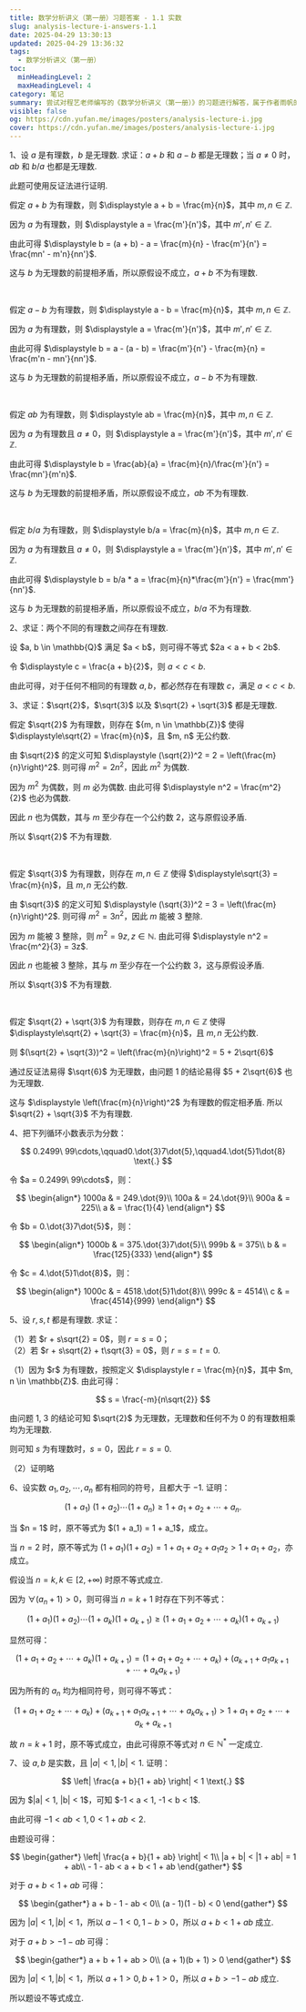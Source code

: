 ```yaml
---
title: 数学分析讲义（第一册）习题答案 - 1.1 实数
slug: analysis-lecture-i-answers-1.1
date: 2025-04-29 13:30:13
updated: 2025-04-29 13:36:32
tags:
  - 数学分析讲义（第一册）
toc:
  minHeadingLevel: 2
  maxHeadingLevel: 4
category: 笔记
summary: 尝试对程艺老师编写的《数学分析讲义（第一册）》的习题进行解答，属于作者雨帆的学习笔记，其中的答案不具备任何可参考性。
visible: false
og: https://cdn.yufan.me/images/posters/analysis-lecture-i.jpg
cover: https://cdn.yufan.me/images/posters/analysis-lecture-i.jpg
---
```


1、设 $a$ 是有理数，$b$ 是无理数. 求证：$a + b$ 和 $a - b$ 都是无理数；当 $a \neq 0$ 时，$ab$ 和 $b/a$ 也都是无理数.

<Solution>
此题可使用反证法进行证明.

假定 $a + b$ 为有理数，则 $\displaystyle a + b = \frac{m}{n}$，其中 $m, n \in \mathbb{Z}$.

因为 $a$ 为有理数，则 $\displaystyle a = \frac{m'}{n'}$，其中 $m', n' \in \mathbb{Z}$.

由此可得 $\displaystyle b = (a + b) - a = \frac{m}{n} - \frac{m'}{n'} = \frac{mn' - m'n}{nn'}$.

这与 $b$ 为无理数的前提相矛盾，所以原假设不成立，$a + b$ 不为有理数.

<br />

假定 $a - b$ 为有理数，则 $\displaystyle a - b = \frac{m}{n}$，其中 $m, n \in \mathbb{Z}$.

因为 $a$ 为有理数，则 $\displaystyle a = \frac{m'}{n'}$，其中 $m', n' \in \mathbb{Z}$.

由此可得 $\displaystyle b = a - (a - b) = \frac{m'}{n'} - \frac{m}{n} = \frac{m'n - mn'}{nn'}$.

这与 $b$ 为无理数的前提相矛盾，所以原假设不成立，$a - b$ 不为有理数.

<br />

假定 $ab$ 为有理数，则 $\displaystyle ab = \frac{m}{n}$，其中 $m, n \in \mathbb{Z}$.

因为 $a$ 为有理数且 $a \neq 0$，则 $\displaystyle a = \frac{m'}{n'}$，其中 $m', n' \in \mathbb{Z}$.

由此可得 $\displaystyle b = \frac{ab}{a} = \frac{m}{n}/\frac{m'}{n'} = \frac{mn'}{m'n}$.

这与 $b$ 为无理数的前提相矛盾，所以原假设不成立，$ab$ 不为有理数.

<br />

假定 $b/a$ 为有理数，则 $\displaystyle b/a = \frac{m}{n}$，其中 $m, n \in \mathbb{Z}$.

因为 $a$ 为有理数且 $a \neq 0$，则 $\displaystyle a = \frac{m'}{n'}$，其中 $m', n' \in \mathbb{Z}$.

由此可得 $\displaystyle b = b/a * a = \frac{m}{n}*\frac{m'}{n'} = \frac{mm'}{nn'}$.

这与 $b$ 为无理数的前提相矛盾，所以原假设不成立，$b/a$ 不为有理数.
</Solution>

2、求证：两个不同的有理数之间存在有理数.

<Solution>
设 $a, b \in \mathbb{Q}$ 满足 $a < b$，则可得不等式 $2a < a + b < 2b$.

令 $\displaystyle c = \frac{a + b}{2}$，则 $a < c < b$.

由此可得，对于任何不相同的有理数 $a, b$，都必然存在有理数 $c$，满足 $a < c < b$.
</Solution>

3、求证：$\sqrt{2}$，$\sqrt{3}$ 以及 $\sqrt{2} + \sqrt{3}$ 都是无理数.

<Solution>
假定 $\sqrt{2}$ 为有理数，则存在 ${m, n \in \mathbb{Z}}$ 使得 $\displaystyle\sqrt{2} = \frac{m}{n}$，且 $m, n$ 无公约数.

由 $\sqrt{2}$ 的定义可知 $\displaystyle (\sqrt{2})^2 = 2 = \left(\frac{m}{n}\right)^2$. 则可得 $m^2 = 2n^2$，因此 $m^2$ 为偶数.

因为 $m^2$ 为偶数，则 $m$ 必为偶数. 由此可得 $\displaystyle n^2 = \frac{m^2}{2}$ 也必为偶数.

因此 $n$ 也为偶数，其与 $m$ 至少存在一个公约数 $2$，这与原假设矛盾.

所以 $\sqrt{2}$ 不为有理数.

<br />

假定 $\sqrt{3}$ 为有理数，则存在 ${m, n \in \mathbb{Z}}$ 使得 $\displaystyle\sqrt{3} = \frac{m}{n}$，且 $m, n$ 无公约数.

由 $\sqrt{3}$ 的定义可知 $\displaystyle (\sqrt{3})^2 = 3 = \left(\frac{m}{n}\right)^2$. 则可得 $m^2 = 3n^2$，因此 $m$ 能被 $3$ 整除.

因为 $m$ 能被 $3$ 整除，则 $m^2 = 9z, z \in \mathbb{N}$. 由此可得 $\displaystyle n^2 = \frac{m^2}{3} = 3z$.

因此 $n$ 也能被 $3$ 整除，其与 $m$ 至少存在一个公约数 $3$，这与原假设矛盾.

所以 $\sqrt{3}$ 不为有理数.

<br />

假定 $\sqrt{2} + \sqrt{3}$ 为有理数，则存在 ${m, n \in \mathbb{Z}}$ 使得 $\displaystyle\sqrt{2} + \sqrt{3} = \frac{m}{n}$，且 $m, n$ 无公约数.

则 $(\sqrt{2} + \sqrt{3})^2 = \left(\frac{m}{n}\right)^2 =  5 + 2\sqrt{6}$

通过反证法易得 $\sqrt{6}$ 为无理数，由问题 1 的结论易得 $5 + 2\sqrt{6}$ 也为无理数.

这与 $\displaystyle \left(\frac{m}{n}\right)^2$ 为有理数的假定相矛盾. 所以 $\sqrt{2} + \sqrt{3}$ 不为有理数.
</Solution>

4、把下列循环小数表示为分数：

$$
0.2499\ 99\cdots,\qquad0.\dot{3}7\dot{5},\qquad4.\dot{5}1\dot{8} \text{.}
$$

<Solution>
令 $a = 0.2499\ 99\cdots$，则：

$$
\begin{align*}
    1000a & = 249.\dot{9}\\
    100a & = 24.\dot{9}\\
    900a & = 225\\
    a & = \frac{1}{4}
\end{align*}
$$

令 $b = 0.\dot{3}7\dot{5}$，则：

$$
\begin{align*}
    1000b & = 375.\dot{3}7\dot{5}\\
    999b & = 375\\
    b & = \frac{125}{333}
\end{align*}
$$

令 $c = 4.\dot{5}1\dot{8}$，则：

$$
\begin{align*}
    1000c & = 4518.\dot{5}1\dot{8}\\
    999c & = 4514\\
    c & = \frac{4514}{999}
\end{align*}
$$
</Solution>

5、设 $r, s, t$ 都是有理数. 求证：

（1）若 $r + s\sqrt{2} = 0$，则 $r = s = 0$；<br />
（2）若 $r + s\sqrt{2} + t\sqrt{3} = 0$，则 $r = s = t = 0$.

<Solution>
（1）因为 $r$ 为有理数，按照定义 $\displaystyle r = \frac{m}{n}$，其中 $m, n \in \mathbb{Z}$. 由此可得：

$$
s = \frac{-m}{n\sqrt{2}}
$$

由问题 1, 3 的结论可知 $\sqrt{2}$ 为无理数，无理数和任何不为 $0$ 的有理数相乘均为无理数.

则可知 $s$ 为有理数时，$s = 0$，因此 $r = s = 0$.

（2）证明略
</Solution>

6、设实数 $a_1, a_2, \cdots, a_n$ 都有相同的符号，且都大于 $-1$. 证明：

$$
(1 + a_1)\ (1 + a_2) \cdots (1 + a_n) \geq 1 + a_1 + a_2 + \cdots + a_n \text{.}
$$

<Solution>
当 $n = 1$ 时，原不等式为 $(1 + a_1) = 1 + a_1$，成立。

当 $n = 2$ 时，原不等式为 $(1 + a_1)(1 + a_2) = 1 + a_1 + a_2 + a_1a_2 > 1 + a_1 + a_2$，亦成立。

假设当 $n = k, k \in [2, +\infty)$ 时原不等式成立.

因为 $\forall (a_n + 1) > 0$，则可得当 $n = k + 1$ 时存在下列不等式：

$$
(1 + a_1)(1 + a_2) \cdots (1 + a_k)(1 + a_{k+1}) \geq (1 + a_1 + a_2 + \cdots + a_k)(1 + a_{k+1})
$$

显然可得：

$$
(1 + a_1 + a_2 + \cdots + a_k)(1 + a_{k+1}) = (1 + a_1 + a_2 + \cdots + a_k) + (a_{k+1} + a_{1}a_{k+1} + \cdots + a_{k}a_{k+1})
$$

因为所有的 $a_n$ 均为相同符号，则可得不等式：

$$
(1 + a_1 + a_2 + \cdots + a_k) + (a_{k+1} + a_{1}a_{k+1} + \cdots + a_{k}a_{k+1}) > 1 + a_1 + a_2 + \cdots + a_k + a_{k+1}
$$

故 $n = k + 1$ 时，原不等式成立，由此可得原不等式对 $n \in \mathbb{N^*}$ 一定成立.
</Solution>

7、设 $a, b$ 是实数，且 $|a| < 1, |b| < 1$. 证明：

$$
\left| \frac{a + b}{1 + ab} \right| < 1 \text{.}
$$

<Solution>
因为 $|a| < 1, |b| < 1$，可知 $-1 < a < 1, -1 < b < 1$.

由此可得 $-1 < ab < 1, 0 < 1 + ab < 2$.

由题设可得：

$$
\begin{gather*}
    \left| \frac{a + b}{1 + ab} \right| < 1\\
    |a + b| < |1 + ab| = 1 + ab\\
    - 1 - ab < a + b < 1 + ab
\end{gather*}
$$

对于 $a + b < 1 + ab$ 可得：

$$
\begin{gather*}
    a + b - 1 - ab < 0\\
    (a - 1)(1 - b) < 0
\end{gather*}
$$

因为 $|a| < 1, |b| < 1$，所以 $a - 1 < 0, 1 - b > 0$，所以 $a + b < 1 + ab$ 成立.

对于 $a + b > -1 - ab$ 可得：

$$
\begin{gather*}
    a + b + 1 + ab > 0\\
    (a + 1)(b + 1) > 0
\end{gather*}
$$

因为 $|a| < 1, |b| < 1$，所以 $a + 1 > 0, b + 1 > 0$，所以 $a + b > -1 - ab$ 成立.

所以题设不等式成立.
</Solution>
